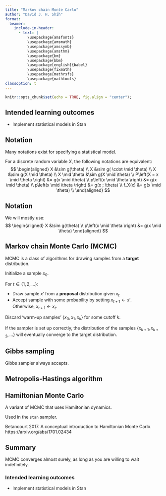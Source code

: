 ```yaml
---
title: "Markov chain Monte Carlo"
author: "David J. H. Shih"
format:
  beamer:
    include-in-header:
      - text: |
          \usepackage{amsfonts}
          \usepackage{amsmath}
          \usepackage{amssymb}
          \usepackage{amsthm}
          \usepackage{bm}
          \usepackage{bbm}
          \usepackage[english]{babel}
          \usepackage{fixmath}
          \usepackage{mathrsfs}
          \usepackage{mathtools}
classoption: t  
---
```


```r
knitr::opts_chunk$set(echo = TRUE, fig.align = "center");
```

## Intended learning outcomes {.c}

- Implement statistical models in Stan


## Notation

Many notations exist for specifying a statistical model.

For a discrete random variable $X$, the following notations are equivalent:
$$
\begin{aligned}
X &\sim g(\theta) \\
X &\sim g( \cdot \mid \theta) \\
X &\sim g(X \mid \theta) \\
X \mid \theta &\sim g(X \mid \theta) \\
P\left(X = x \mid \theta \right) &= g(x \mid \theta) \\
p\left(x \mid \theta \right) &= g(x \mid \theta) \\
p\left(x \mid \theta \right) &= g(x ; \theta) \\
f_X(x) &= g(x \mid \theta) \\
\end{aligned}
$$

## Notation

We will mostly use:
$$
\begin{aligned}
X &\sim g(\theta) \\
p\left(x \mid \theta \right) &= g(x \mid \theta)
\end{aligned}
$$

## Markov chain Monte Carlo (MCMC)

MCMC is a class of algorithms for drawing samples from a **target** distribution.

\bigskip

Initialize a sample $x_0$.

For $t \in \{1, 2, \ldots \}$:

  - Draw sample $x'$ from a **proposal** distribution given $x_t$
  - Accept sample with some probability by setting $x_{t+1} \leftarrow x'$.  
    Otherwise, $x_{t+1} \leftarrow x_t$.

Discard 'warm-up samples' $\{x_0, x_1, x_k\}$ for some cutoff $k$.

\bigskip

If the sampler is set up correctly,
the distribution of the samples $\{x_{k+1}, x_{k+2}, \ldots\}$ 
will eventually converge to the target distribution.


## Gibbs sampling

Gibbs sampler always accepts.


## Metropolis-Hastings algorithm



## Hamiltonian Monte Carlo

A variant of MCMC that uses Hamiltonian dynamics.

Used in the `stan` sampler.

Betancourt 2017. A conceptual introduction to Hamiltonian Monte Carlo.
https://arxiv.org/abs/1701.02434


## Summary

MCMC converges almost surely, as long as you are willing to wait indefinitely.

\bigskip


### Intended learning outcomes {.c}

- Implement statistical models in Stan

